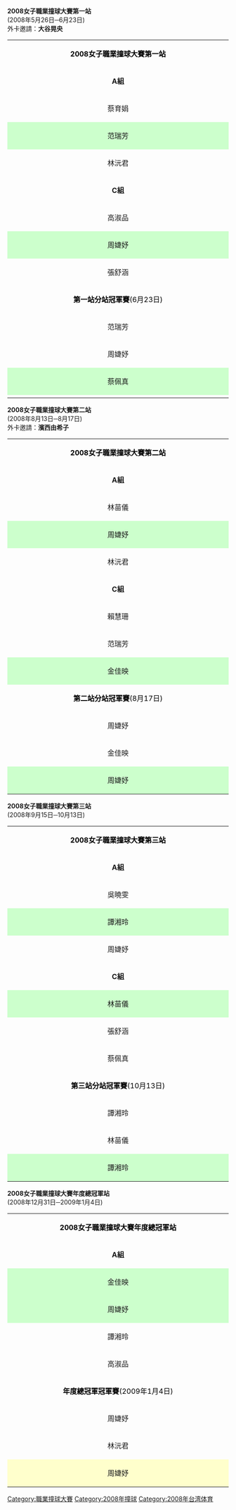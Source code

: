 '''2008女子職業撞球大賽第一站'''<br/>(2008年5月26日─6月23日)
<br/>外卡邀請：'''大谷晃央'''{{JPN}}
{|class="wikitable" style="width:80%"
|colspan=8 align="center" style="background:Salmon Pink; color:BLACK"|'''2008女子職業撞球大賽第一站'''
|-
|width="10%" align="center"|'''A組'''||width="10%" align="center"|蔡育娟||width="10%" align="center"|范瑞芳||width="10%" align="center"|林沅君||width="10%" align="center"|'''B組'''||width="10%" align="center"|林倍君||width="10%" align="center"|賴慧珊||width="10%" align="center"|蔡佩真
|-
|align="center"|蔡育娟||align="center"|–||align="center"|1 ： 9||align="center"|3 ： 9||align="center"|林倍君||align="center"|–||align="center"|6 ： 9||align="center"|6 ： 9
|-
|align="center" style="background:#ccffcc"|范瑞芳||align="center" style="background:#ccffcc"|9 ： 1||align="center" style="background:#ccffcc"|–||align="center" style="background:#ccffcc"|9 ： 8||align="center"|賴慧珊||align="center"|9 ： 6||align="center"|–||align="center"|5 ： 9
|-
|align="center"|林沅君||align="center"|9 ： 3||align="center"|8 ： 9||align="center"|–||align="center" style="background:#ccffcc"|蔡佩真||align="center" style="background:#ccffcc"|9 ： 6||align="center" style="background:#ccffcc"|9 ： 5||align="center" style="background:#ccffcc"|–
|-
|align="center"|'''C組'''||align="center"|高淑品||align="center"|周婕妤||align="center"|張舒涵||align="center"|'''D組'''||align="center"|林筱琦||align="center"|大谷晃央||align="center"|柳信美
|-
|align="center"|高淑品||align="center"|–||align="center"|7 ： 9||align="center"|9 ： 8||align="center"|林筱琦||align="center"|–||align="center"|9 ： 7||align="center"|7 ： 9
|-
|align="center" style="background:#ccffcc"|周婕妤||align="center" style="background:#ccffcc"|9 ： 7||align="center" style="background:#ccffcc"|–||align="center" style="background:#ccffcc"|9 ： 7||align="center"|大谷晃央||align="center"|7 ： 9||align="center"|–||align="center"|5 ： 9
|-
|align="center"|張舒涵||align="center"|8 ： 9||align="center"|7 ： 9||align="center"|–||align="center" style="background:#ccffcc"|柳信美||align="center" style="background:#ccffcc"|9 ： 7||align="center" style="background:#ccffcc"|9 ： 5||align="center" style="background:#ccffcc"|–
|-
|colspan=8 align="center" style="background:Salmon Pink; color:BLACK"|'''第一站分站冠軍賽'''(6月23日)
|-
|colspan=3 align="center"|范瑞芳||colspan=2 align="center"|5 ： 9||colspan=3 align="center"|蔡佩真
|-
|colspan=3 align="center"|周婕妤||colspan=2 align="center"|4 ： 9||colspan=3 align="center"|柳信美
|-
|colspan=3 align="center" style="background:#ccffcc"|蔡佩真||colspan=2 align="center"|9 ： 3||colspan=3 align="center"|柳信美
|-
|}

'''2008女子職業撞球大賽第二站'''<br/>(2008年8月13日─8月17日)
<br/>外卡邀請：'''濱西由希子'''{{JPN}}
{|class="wikitable" style="width:80%"
|colspan=8 align="center" style="background:Salmon Pink; color:BLACK"|'''2008女子職業撞球大賽第二站'''
|-
|width="10%" align="center"|'''A組'''||width="10%" align="center"|林苗儀||width="10%" align="center"|周婕妤||width="10%" align="center"|林沅君||width="10%" align="center"|'''B組'''||width="10%" align="center"|蘇憶雲||width="10%" align="center"|張舒涵||width="10%" align="center"|柳信美
|-
|align="center"|林苗儀||align="center"|–||align="center"|9 ： 5||align="center"|4 ： 9||align="center"|蘇憶雲||align="center"|–||align="center"|5 ： 9||align="center"|2 ： 9
|-
|align="center" style="background:#ccffcc"|周婕妤||align="center" style="background:#ccffcc"|5 ： 9||align="center" style="background:#ccffcc"|–||align="center" style="background:#ccffcc"|9 ： 2||align="center"|張舒涵||align="center"|9 ： 5||align="center"|–||align="center"|1 ： 9
|-
|align="center"|林沅君||align="center"|9 ： 4||align="center"|2 ： 9||align="center"|–||align="center" style="background:#ccffcc"|柳信美||align="center" style="background:#ccffcc"|9 ： 2||align="center" style="background:#ccffcc"|9 ： 1||align="center" style="background:#ccffcc"|–
|-
|align="center"|'''C組'''||align="center"|賴慧珊||align="center"|范瑞芳||align="center"|金佳映||align="center"|'''D組'''||align="center"|高淑品||align="center"|濱西由希子||align="center"|蔡佩真
|-
|align="center"|賴慧珊||align="center"|–||align="center"|9 ： 5||align="center"|4 ： 9||align="center"|高淑品||align="center"|–||align="center"|5 ： 9||align="center"|7 ： 9
|-
|align="center"|范瑞芳||align="center"|5 ： 9||align="center"|–||align="center"|5 ： 9||align="center" style="background:#ccffcc"|濱西由希子||align="center" style="background:#ccffcc"|9 ： 5||align="center" style="background:#ccffcc"|–||align="center" style="background:#ccffcc"|9 ： 6
|-
|align="center" style="background:#ccffcc"|金佳映||align="center" style="background:#ccffcc"|9 ： 4||align="center" style="background:#ccffcc"|9 ： 5||align="center" style="background:#ccffcc"|–||align="center"|蔡佩真||align="center"|9 ： 7||align="center"|6 ： 9||align="center"|–
|-
|colspan=8 align="center" style="background:Salmon Pink; color:BLACK"|'''第二站分站冠軍賽'''(8月17日)
|-
|colspan=3 align="center"|周婕妤||colspan=2 align="center"|9 ： 6||colspan=3 align="center"|柳信美
|-
|colspan=3 align="center"|金佳映||colspan=2 align="center"|9 ： 3||colspan=3 align="center"|濱西由希子
|-
|colspan=3 align="center" style="background:#ccffcc"|周婕妤||colspan=2 align="center"|9 ： 7||colspan=3 align="center"|金佳映
|}

'''2008女子職業撞球大賽第三站'''<br/>(2008年9月15日─10月13日)
{|class="wikitable" style="width:80%"
|colspan=8 align="center" style="background:Salmon Pink; color:BLACK"|'''2008女子職業撞球大賽第三站'''
|-
|width="10%" align="center"|'''A組'''||width="10%" align="center"|吳曉雯||width="10%" align="center"|譚湘玲||width="10%" align="center"|周婕妤||width="10%" align="center"|'''B組'''||width="10%" align="center"|蘇憶雲||width="10%" align="center"|林庚醇||width="10%" align="center"|林沅君
|-
|align="center"|吳曉雯||align="center"|–||align="center"|7 ： 9||align="center"|8 ： 9||align="center"|蘇憶雲||align="center"|–||align="center"|9 ： 2||align="center"|8 ： 9
|-
|align="center" style="background:#ccffcc"|譚湘玲||align="center" style="background:#ccffcc"|9 ： 7||align="center" style="background:#ccffcc"|–||align="center" style="background:#ccffcc"|9 ： 7||align="center"|林庚醇||align="center"|2 ： 9||align="center"|–||align="center"|2 ： 9
|-
|align="center"|周婕妤||align="center"|9 ： 8||align="center"|7 ： 9||align="center"|–||align="center" style="background:#ccffcc"|林沅君||align="center" style="background:#ccffcc"|9 ： 8||align="center" style="background:#ccffcc"|9 ： 2||align="center" style="background:#ccffcc"|–
|-
|align="center"|'''C組'''||align="center"|林苗儀||align="center"|張舒涵||align="center"|蔡佩真||align="center"|'''D組'''||align="center"|高淑品||align="center"|賴慧珊||align="center"|柳信美
|-
|align="center" style="background:#ccffcc"|林苗儀||align="center" style="background:#ccffcc"|–||align="center" style="background:#ccffcc"|9 ： 7||align="center" style="background:#ccffcc"|9 ： 6||align="center" style="background:#ccffcc"|高淑品||align="center" style="background:#ccffcc"|–||align="center" style="background:#ccffcc"|4 ： 9||align="center" style="background:#ccffcc"|9 ： 1
|-
|align="center"|張舒涵||align="center"|7 ： 9||align="center"|–||align="center"|9 ： 5||align="center"|賴慧珊||align="center"|9 ： 4||align="center"|–||align="center"|3 ： 9
|-
|align="center"|蔡佩真||align="center"|6 ： 9||align="center"|5 ： 9||align="center"|–||align="center"|柳信美||align="center"|1 ： 9||align="center"|9 ： 3||align="center"|–
|-
|colspan=8 align="center" style="background:Salmon Pink; color:BLACK"|'''第三站分站冠軍賽'''(10月13日)
|-
|colspan=3 align="center"|譚湘玲||colspan=2 align="center"|9 ： 4||colspan=3 align="center"|林沅君
|-
|colspan=3 align="center"|林苗儀||colspan=2 align="center"|5 ： 9||colspan=3 align="center"|高淑品
|-
|colspan=3 align="center" style="background:#ccffcc"|譚湘玲||colspan=2 align="center"|9 ： 1||colspan=3 align="center"|高淑品
|}
'''2008女子職業撞球大賽年度總冠軍站'''<br/>(2008年12月31日─2009年1月4日)
{|class="wikitable" style="width:100%"
|colspan=10 align="center" style="background:Salmon Pink; color:BLACK"|'''2008女子職業撞球大賽年度總冠軍站'''
|-
|width="10%" align="center"|'''A組'''||width="10%" align="center"|金佳映||width="10%" align="center"|周婕妤||width="10%" align="center"|譚湘玲||width="10%" align="center"|高淑品||width="10%" align="center"|'''B組'''||width="10%" align="center"|濱西由希子||width="10%" align="center"|林沅君||width="10%" align="center"|柳信美||width="10%" align="center"|蔡佩真
|-
|align="center" style="background:#ccffcc"|金佳映||align="center" style="background:#ccffcc"|–||align="center" style="background:#ccffcc"|9 ： 7||align="center" style="background:#ccffcc"|9 ： 2||align="center" style="background:#ccffcc"|3 ： 9||align="center"|濱西由希子||align="center"| – ||align="center"|4 ： 9||align="center"|8 ： 9||align="center"|4 ： 9
|-
|align="center" style="background:#ccffcc"|周婕妤||align="center" style="background:#ccffcc"|7 ： 9||align="center" style="background:#ccffcc"| – ||align="center" style="background:#ccffcc"|9 ： 6||align="center" style="background:#ccffcc"|9 ： 7||align="center" style="background:#ccffcc"|林沅君||align="center" style="background:#ccffcc"|9 ： 4||align="center" style="background:#ccffcc"| – ||align="center" style="background:#ccffcc"|9 ： 8||align="center" style="background:#ccffcc"|9 ： 0
|-
|align="center"|譚湘玲||align="center"|2 ： 9||align="center"|6 ： 9||align="center"| – ||align="center"|9 ： 3||align="center"|柳信美||align="center"|9 ： 8||align="center"|8 ： 9||align="center"| – ||align="center"|8 ： 9
|-
|align="center"|高淑品||align="center"|9 ： 3||align="center"|7 ： 9||align="center"|3 ： 9||align="center"|–||align="center" style="background:#ccffcc"|蔡佩真||align="center" style="background:#ccffcc"|9 ： 4||align="center" style="background:#ccffcc"|9 ： 8||align="center" style="background:#ccffcc"|0 ： 9||align="center" style="background:#ccffcc"| – 
|-
|colspan=10 align="center" style="background:Salmon Pink; color:BLACK"|'''年度總冠軍冠軍賽'''(2009年1月4日)
|-
|colspan=4 align="center"|周婕妤||colspan=2 align="center"|9 ： 4||colspan=4 align="center"|蔡佩真
|-
|colspan=4 align="center"|林沅君||colspan=2 align="center"|9 ： 8||colspan=4 align="center"|金佳映
|-
|colspan=4 align="center" style="background:#FFFFCC"|周婕妤||colspan=2 align="center"|11 ： 9||colspan=4 align="center"|林沅君
|}

{{緯來職業撞球大賽}}

[[Category:職業撞球大賽|Category:職業撞球大賽]]
[[Category:2008年撞球|Category:2008年撞球]]
[[Category:2008年台湾体育|Category:2008年台湾体育]]